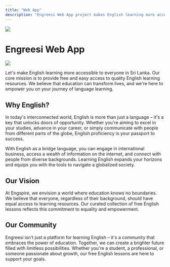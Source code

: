 ```yaml
---
title: "Web App"
description: "Engreesi Web App project makes English learning more accessible to everyone in Sri Lanka."
---
```



<div className="w-full flex justify-start p-4">
  <div>
    <Image src="/images/reader.gif" width={320} height={320} />
  </div>
</div>

<div class="flex flex-row gap-8 align-middle">
<div className="flex place-items-center">
<h1 className="text-3xl md:text-4xl lg:text-5xl"><span className="font-bold">Engreesi</span> <span className="font-light">Web App</span></h1>
</div>
<div className="flex place-items-center">
<img src="/engreesi-logo.png" style={{ height:128, width: 128 }} className="hidden lg:inline-block mask mask-squircle" />
</div>
</div>

<p className="text-2xl mt-6 font-light">Let's make English learning more accessible to everyone in Sri Lanka. Our core mission is to provide free and easy access to quality English learning resources. We believe that education can transform lives, and we're here to empower you on your journey of language learning.</p>

## Why English?

In today's interconnected world, English is more than just a language – it's a key that unlocks doors of opportunity. Whether you're aiming to excel in your studies, advance in your career, or simply communicate with people from different parts of the globe, English proficiency is your passport to success.

With English as a bridge language, you can engage in international business, access a wealth of information on the internet, and connect with people from diverse backgrounds. Learning English expands your horizons and equips you with the tools to navigate a globalized society.

## Our Vision

At Engspire, we envision a world where education knows no boundaries. We believe that everyone, regardless of their background, should have equal access to learning resources. Our curated collection of free English lessons reflects this commitment to equality and empowerment.

## Our Community

Engreesi isn't just a platform for learning English – it's a community that embraces the power of education. Together, we can create a brighter future filled with limitless possibilities. Whether you're a student, a professional, or someone passionate about growth, our free English lessons are here to support your goals.
